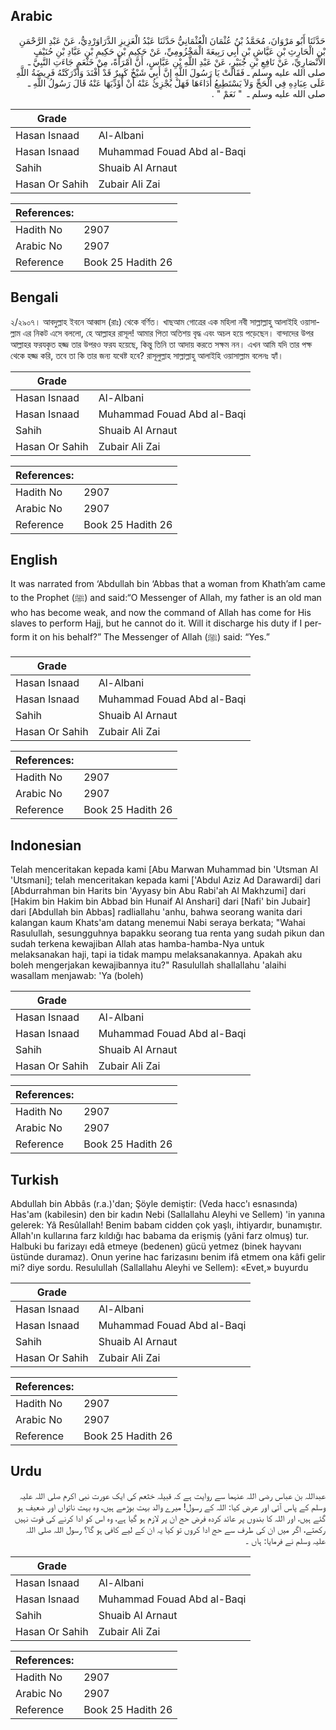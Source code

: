 ## Arabic


<div dir="rtl" lang="ar" style={{fontSize:'larger',backgroundColor:'#f8f9fa',padding:20}}>
حَدَّثَنَا أَبُو مَرْوَانَ، مُحَمَّدُ بْنُ عُثْمَانَ الْعُثْمَانِيُّ حَدَّثَنَا عَبْدُ الْعَزِيزِ الدَّرَاوَرْدِيُّ، عَنْ عَبْدِ الرَّحْمَنِ بْنِ الْحَارِثِ بْنِ عَيَّاشِ بْنِ أَبِي رَبِيعَةَ الْمَخْزُومِيِّ، عَنْ حَكِيمِ بْنِ حَكِيمِ بْنِ عَبَّادِ بْنِ حُنَيْفٍ الأَنْصَارِيِّ، عَنْ نَافِعِ بْنِ جُبَيْرٍ، عَنْ عَبْدِ اللَّهِ بْنِ عَبَّاسٍ، أَنَّ امْرَأَةً، مِنْ خَثْعَمٍ جَاءَتِ النَّبِيَّ ـ صلى الله عليه وسلم ـ فَقَالَتْ يَا رَسُولَ اللَّهِ إِنَّ أَبِي شَيْخٌ كَبِيرٌ قَدْ أَفْنَدَ وَأَدْرَكَتْهُ فَرِيضَةُ اللَّهِ عَلَى عِبَادِهِ فِي الْحَجِّ وَلاَ يَسْتَطِيعُ أَدَاءَهَا فَهَلْ يُجْزِئُ عَنْهُ أَنْ أُؤَدِّيَهَا عَنْهُ قَالَ رَسُولُ اللَّهِ ـ صلى الله عليه وسلم ـ ‏ "‏ نَعَمْ ‏"‏ ‏.‏
</div>
<div style={{backgroundColor:'#f8f9fa',padding:20, marginBottom: 10}}><table> <thead> <tr> <th>Grade</th> <th></th> </tr> </thead> <tbody> <tr><td>Hasan Isnaad</td><td>Al-Albani</td></tr><tr><td>Hasan Isnaad</td><td>Muhammad Fouad Abd al-Baqi</td></tr><tr><td>Sahih</td><td>Shuaib Al Arnaut</td></tr><tr><td>Hasan Or Sahih</td><td>Zubair Ali Zai</td></tr></tbody></table><table> <thead> <tr> <th>References:</th> <th></th> </tr> </thead> <tbody><tr><td>Hadith No</td><td>2907</td></tr><tr><td>Arabic No</td><td>2907</td></tr><tr><td>Reference</td><td>Book 25 Hadith 26</td></tr></tbody></table></div>

## Bengali


<div dir="ltr" lang="bn" style={{fontSize:'larger',backgroundColor:'#f8f9fa',padding:20}}>
২/২৯০৭। আবদুল্লাহ ইবনে আব্বাস (রাঃ) থেকে বর্ণিত। খাছআম গোত্রের এক মহিলা নবী সাল্লাল্লাহু আলাইহি ওয়াসাল্লাম এর নিকট এসে বললো, হে আল্লাহর রাসূল! আমার পিতা অতিশয় বৃদ্ধ এবং অচল হয়ে পড়েছেন। বান্দাদের উপর আল্লাহর ফরযকৃত হজ্জ তার উপরও ফরয হয়েছে, কিন্তু তিনি তা আদায় করতে সক্ষম নন। এখন আমি যদি তার পক্ষ থেকে হজ্জ করি, তবে তা কি তার জন্য যথেষ্ট হবে? রাসূলুল্লাহ সাল্লাল্লাহু আলাইহি ওয়াসাল্লাম বলেনঃ হ্যাঁ।
</div>
<div style={{backgroundColor:'#f8f9fa',padding:20, marginBottom: 10}}><table> <thead> <tr> <th>Grade</th> <th></th> </tr> </thead> <tbody> <tr><td>Hasan Isnaad</td><td>Al-Albani</td></tr><tr><td>Hasan Isnaad</td><td>Muhammad Fouad Abd al-Baqi</td></tr><tr><td>Sahih</td><td>Shuaib Al Arnaut</td></tr><tr><td>Hasan Or Sahih</td><td>Zubair Ali Zai</td></tr></tbody></table><table> <thead> <tr> <th>References:</th> <th></th> </tr> </thead> <tbody><tr><td>Hadith No</td><td>2907</td></tr><tr><td>Arabic No</td><td>2907</td></tr><tr><td>Reference</td><td>Book 25 Hadith 26</td></tr></tbody></table></div>

## English


<div dir="ltr" lang="en" style={{fontSize:'larger',backgroundColor:'#f8f9fa',padding:20}}>
It was narrated from ‘Abdullah bin ‘Abbas that a woman from Khath’am came to the Prophet (ﷺ) and said:“O Messenger of Allah, my father is an old man who has become weak, and now the command of Allah has come for His slaves to perform Hajj, but he cannot do it. Will it discharge his duty if I perform it on his behalf?” The Messenger of Allah (ﷺ) said: “Yes.”
</div>
<div style={{backgroundColor:'#f8f9fa',padding:20, marginBottom: 10}}><table> <thead> <tr> <th>Grade</th> <th></th> </tr> </thead> <tbody> <tr><td>Hasan Isnaad</td><td>Al-Albani</td></tr><tr><td>Hasan Isnaad</td><td>Muhammad Fouad Abd al-Baqi</td></tr><tr><td>Sahih</td><td>Shuaib Al Arnaut</td></tr><tr><td>Hasan Or Sahih</td><td>Zubair Ali Zai</td></tr></tbody></table><table> <thead> <tr> <th>References:</th> <th></th> </tr> </thead> <tbody><tr><td>Hadith No</td><td>2907</td></tr><tr><td>Arabic No</td><td>2907</td></tr><tr><td>Reference</td><td>Book 25 Hadith 26</td></tr></tbody></table></div>

## Indonesian


<div dir="ltr" lang="id" style={{fontSize:'larger',backgroundColor:'#f8f9fa',padding:20}}>
Telah menceritakan kepada kami [Abu Marwan Muhammad bin 'Utsman Al 'Utsmani]; telah menceritakan kepada kami ['Abdul Aziz Ad Darawardi] dari [Abdurrahman bin Harits bin 'Ayyasy bin Abu Rabi'ah Al Makhzumi] dari [Hakim bin Hakim bin Abbad bin Hunaif Al Anshari] dari [Nafi' bin Jubair] dari [Abdullah bin Abbas] radliallahu 'anhu, bahwa seorang wanita dari kalangan kaum Khats'am datang menemui Nabi seraya berkata; "Wahai Rasulullah, sesungguhnya bapakku seorang tua renta yang sudah pikun dan sudah terkena kewajiban Allah atas hamba-hamba-Nya untuk melaksanakan haji, tapi ia tidak mampu melaksanakannya. Apakah aku boleh mengerjakan kewajibannya itu?" Rasulullah shallallahu 'alaihi wasallam menjawab: 'Ya (boleh)
</div>
<div style={{backgroundColor:'#f8f9fa',padding:20, marginBottom: 10}}><table> <thead> <tr> <th>Grade</th> <th></th> </tr> </thead> <tbody> <tr><td>Hasan Isnaad</td><td>Al-Albani</td></tr><tr><td>Hasan Isnaad</td><td>Muhammad Fouad Abd al-Baqi</td></tr><tr><td>Sahih</td><td>Shuaib Al Arnaut</td></tr><tr><td>Hasan Or Sahih</td><td>Zubair Ali Zai</td></tr></tbody></table><table> <thead> <tr> <th>References:</th> <th></th> </tr> </thead> <tbody><tr><td>Hadith No</td><td>2907</td></tr><tr><td>Arabic No</td><td>2907</td></tr><tr><td>Reference</td><td>Book 25 Hadith 26</td></tr></tbody></table></div>

## Turkish


<div dir="ltr" lang="tr" style={{fontSize:'larger',backgroundColor:'#f8f9fa',padding:20}}>
Abdullah bin Abbâs (r.a.)'dan; Şöyle demiştir: (Veda hacc'ı esnasında) Has'am (kabilesin) den bir kadın Nebi (Sallallahu Aleyhi ve Sellem) 'in yanına gelerek: Yâ Resûlallah! Benim babam cidden çok yaşlı, ihtiyardır, bunamıştır. Allah'ın kullarına farz kıldığı hac babama da erişmiş (yâni farz olmuş) tur. Halbuki bu farizayı edâ etmeye (bedenen) gücü yetmez (binek hayvanı üstünde duramaz). Onun yerine hac farizasını benim ifâ etmem ona kâfi gelir mi? diye sordu. Resulullah (Sallallahu Aleyhi ve Sellem): «Evet,» buyurdu
</div>
<div style={{backgroundColor:'#f8f9fa',padding:20, marginBottom: 10}}><table> <thead> <tr> <th>Grade</th> <th></th> </tr> </thead> <tbody> <tr><td>Hasan Isnaad</td><td>Al-Albani</td></tr><tr><td>Hasan Isnaad</td><td>Muhammad Fouad Abd al-Baqi</td></tr><tr><td>Sahih</td><td>Shuaib Al Arnaut</td></tr><tr><td>Hasan Or Sahih</td><td>Zubair Ali Zai</td></tr></tbody></table><table> <thead> <tr> <th>References:</th> <th></th> </tr> </thead> <tbody><tr><td>Hadith No</td><td>2907</td></tr><tr><td>Arabic No</td><td>2907</td></tr><tr><td>Reference</td><td>Book 25 Hadith 26</td></tr></tbody></table></div>

## Urdu


<div dir="rtl" lang="ur" style={{fontSize:'larger',backgroundColor:'#f8f9fa',padding:20}}>
عبداللہ بن عباس رضی اللہ عنہما سے روایت ہے کہ قبیلہ خثعم کی ایک عورت نبی اکرم صلی اللہ علیہ وسلم کے پاس آئی اور عرض کیا: اللہ کے رسول! میرے والد بہت بوڑھے ہیں، وہ بہت ناتواں اور ضعیف ہو گئے ہیں، اور اللہ کا بندوں پر عائد کردہ فرض حج ان پر لازم ہو گیا ہے، وہ اس کو ادا کرنے کی قوت نہیں رکھتے، اگر میں ان کی طرف سے حج ادا کروں تو کیا یہ ان کے لیے کافی ہو گا؟ رسول اللہ صلی اللہ علیہ وسلم نے فرمایا: ہاں ۔
</div>
<div style={{backgroundColor:'#f8f9fa',padding:20, marginBottom: 10}}><table> <thead> <tr> <th>Grade</th> <th></th> </tr> </thead> <tbody> <tr><td>Hasan Isnaad</td><td>Al-Albani</td></tr><tr><td>Hasan Isnaad</td><td>Muhammad Fouad Abd al-Baqi</td></tr><tr><td>Sahih</td><td>Shuaib Al Arnaut</td></tr><tr><td>Hasan Or Sahih</td><td>Zubair Ali Zai</td></tr></tbody></table><table> <thead> <tr> <th>References:</th> <th></th> </tr> </thead> <tbody><tr><td>Hadith No</td><td>2907</td></tr><tr><td>Arabic No</td><td>2907</td></tr><tr><td>Reference</td><td>Book 25 Hadith 26</td></tr></tbody></table></div>